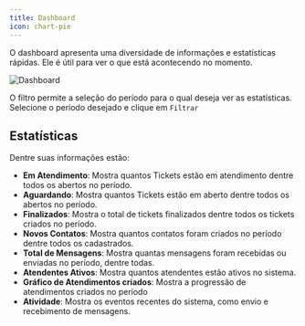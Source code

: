 ```yaml
---
title: Dashboard
icon: chart-pie
---
```


O dashboard apresenta uma diversidade de informações e estatísticas rápidas. Ele é útil para ver o que está acontecendo no momento.

<Frame>
  <img src="/images/dashboard.png" alt="Dashboard" />
</Frame>

<Note>O filtro permite a seleção do período para o qual deseja ver as estatísticas. Selecione o período desejado e clique em `Filtrar`</Note>

## Estatísticas

Dentre suas informações estão:

- **Em Atendimento**: Mostra quantos Tickets estão em atendimento dentre todos os abertos no período.
- **Aguardando**: Mostra quantos Tickets estão em aberto dentre todos os abertos no período.
- **Finalizados**: Mostra o total de tickets finalizados dentre todos os tickets criados no período.
- **Novos Contatos**: Mostra quantos contatos foram criados no período dentre todos os cadastrados.
- **Total de Mensagens**: Mostra quantas mensagens foram recebidas ou enviadas no período, dentre todas.
- **Atendentes Ativos**: Mostra quantos atendentes estão ativos no sistema.
- **Gráfico de Atendimentos criados**: Mostra a progressão de atendimentos criados no período
- **Atividade**: Mostra os eventos recentes do sistema, como envio e recebimento de mensagens.